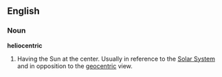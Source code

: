 ==English==
===Noun===
'''heliocentric'''
#Having the Sun at the center. Usually in reference to the [[Solar System]] and in opposition to the [[geocentric]] view.